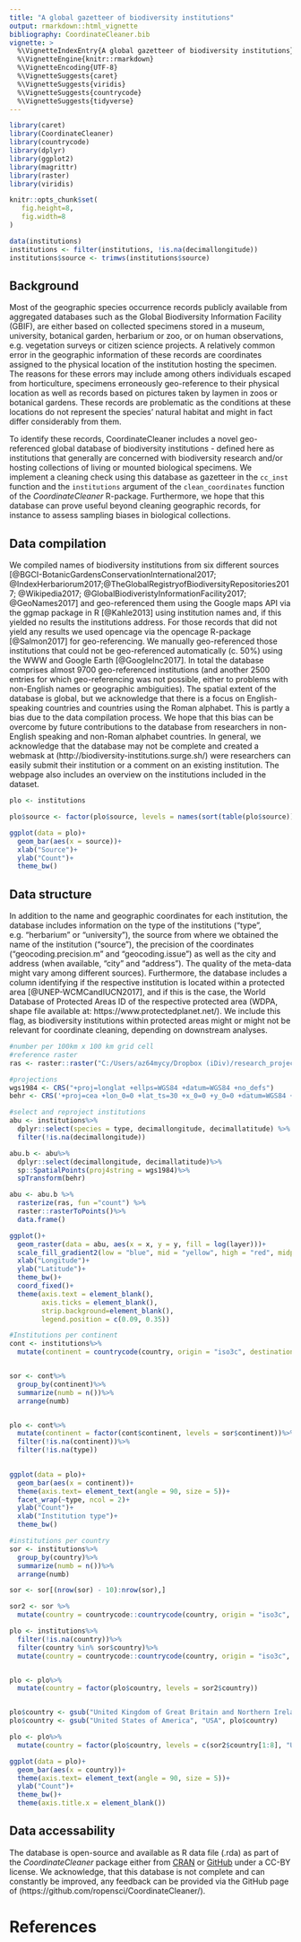 ```yaml
---
title: "A global gazetteer of biodiversity institutions"
output: rmarkdown::html_vignette
bibliography: CoordinateCleaner.bib
vignette: >
  %\VignetteIndexEntry{A global gazetteer of biodiversity institutions}
  %\VignetteEngine{knitr::rmarkdown}
  %\VignetteEncoding{UTF-8}
  %\VignetteSuggests{caret}
  %\VignetteSuggests{viridis}
  %\VignetteSuggests{countrycode}
  %\VignetteSuggests{tidyverse}
---
```


```r
library(caret)
library(CoordinateCleaner)
library(countrycode)
library(dplyr)
library(ggplot2)
library(magrittr)
library(raster)
library(viridis)
```

```r
knitr::opts_chunk$set(
   fig.height=8, 
   fig.width=8
)
```


```r
data(institutions)
institutions <- filter(institutions, !is.na(decimallongitude))
institutions$source <- trimws(institutions$source)
```

## Background
Most of the geographic species occurrence records publicly available from aggregated databases such as the Global Biodiversity Information Facility (GBIF), are either based on collected specimens stored in a museum, university, botanical garden, herbarium or zoo, or on human observations, e.g. vegetation surveys or citizen science projects. A relatively common error in the geographic information of these records are coordinates assigned to the physical location of the institution hosting the specimen. The reasons for these errors may include among others individuals escaped from horticulture, specimens erroneously geo-reference to their physical location as well as records based on pictures taken by laymen in zoos or botanical gardens. These records are problematic as the conditions at these locations do not represent the species' natural habitat and might in fact differ considerably from them.

To identify these records, CoordinateCleaner includes a novel geo-referenced global database of biodiversity institutions - defined here as institutions that generally are concerned with biodiversity research and/or hosting collections of living or mounted biological specimens. We implement a cleaning check using this database as gazetteer in the `cc_inst` function and the `institutions` argument of the `clean_coordinates` function of the *CoordinateCleaner* R-package. Furthermore, we hope that this database can prove useful beyond cleaning geographic records, for instance to assess sampling biases in biological collections.


## Data compilation
We compiled names of biodiversity institutions from six different sources [@BGCI-BotanicGardensConservationInternational2017; @IndexHerbariorum2017;@TheGlobalRegistryofBiodiversityRepositories2017; @Wikipedia2017; @GlobalBiodiveristyInformationFacility2017; @GeoNames2017] and geo-referenced them using the Google maps API via the ggmap package in R [@Kahle2013] using institution names and, if this yielded no results the institutions address. For those records that did not yield any results we used opencage via the opencage R-package [@Salmon2017] for geo-referencing. We manually geo-referenced those institutions that could not be geo-referenced automatically (c. 50%) using the WWW and Google Earth [@GoogleInc2017]. In total the database comprises almost 9700 geo-referenced institutions (and another 2500 entries for which geo-referencing was not possible, either to problems with non-English names or geographic ambiguities). The spatial extent of the database is global, but we acknowledge that there is a focus on English-speaking countries and countries using the Roman alphabet. This is partly a bias due to the data compilation process. We hope that this bias can be overcome by future contributions to the database from researchers in non-English speaking and non-Roman alphabet countries. In general, we acknowledge that the database may not be complete and created a webmask at (http://biodiversity-institutions.surge.sh/) were researchers can easily submit their institution or a comment on an existing institution. The webpage also includes an overview on the institutions included in the dataset.


```r
plo <- institutions

plo$source <- factor(plo$source, levels = names(sort(table(plo$source))))

ggplot(data = plo)+
  geom_bar(aes(x = source))+
  xlab("Source")+
  ylab("Count")+
  theme_bw()
```



## Data structure
In addition to  the name and geographic coordinates for each institution, the database includes information on the type of the institutions ("type", e.g. "herbarium" or "university"), the source from where we obtained the name of the institution ("source"), the precision of the coordinates ("geocoding.precision.m" and "geocoding.issue") as well as the city and address (when available, "city" and "address"). The quality of the meta-data might vary among different sources). Furthermore, the database includes a column identifying if the respective institution is located within a protected area [@UNEP-WCMCandIUCN2017], and if this is the case, the World Database of Protected Areas ID of the respective protected area (WDPA, shape file available at: https://www.protectedplanet.net/). We include this flag, as biodiversity institutions within protected areas might or might not be relevant for coordinate cleaning, depending on downstream analyses.




```r
#number per 100km x 100 km grid cell
#reference raster
ras <- raster::raster("C:/Users/az64mycy/Dropbox (iDiv)/research_projects/00_CoordinateCleaner/CoordinateCleaner/articles/inst/ANNUAL_NDVI.tif")

#projections
wgs1984 <- CRS("+proj=longlat +ellps=WGS84 +datum=WGS84 +no_defs")
behr <- CRS('+proj=cea +lon_0=0 +lat_ts=30 +x_0=0 +y_0=0 +datum=WGS84 +ellps=WGS84 +units=m +no_defs')

#select and reproject institutions
abu <- institutions%>%
  dplyr::select(species = type, decimallongitude, decimallatitude) %>% 
  filter(!is.na(decimallongitude))

abu.b <- abu%>%
  dplyr::select(decimallongitude, decimallatitude)%>%
  sp::SpatialPoints(proj4string = wgs1984)%>%
  spTransform(behr)

abu <- abu.b %>% 
  rasterize(ras, fun ="count") %>% 
  raster::rasterToPoints()%>%
  data.frame()

ggplot()+
  geom_raster(data = abu, aes(x = x, y = y, fill = log(layer)))+
  scale_fill_gradient2(low = "blue", mid = "yellow", high = "red", midpoint = 2, name = "Number of\ninstitutions\n[log]")+
  xlab("Longitude")+
  ylab("Latitude")+
  theme_bw()+
  coord_fixed()+
  theme(axis.text = element_blank(),
        axis.ticks = element_blank(),
        strip.background=element_blank(),
        legend.position = c(0.09, 0.35))

```



```r
#Institutions per continent
cont <- institutions%>%
  mutate(continent = countrycode(country, origin = "iso3c", destination = "continent"))


sor <- cont%>%
  group_by(continent)%>%
  summarize(numb = n())%>%
  arrange(numb)


plo <- cont%>%
  mutate(continent = factor(cont$continent, levels = sor$continent))%>%
  filter(!is.na(continent))%>%
  filter(!is.na(type))
  

ggplot(data = plo)+
  geom_bar(aes(x = continent))+
  theme(axis.text= element_text(angle = 90, size = 5))+
  facet_wrap(~type, ncol = 2)+
  ylab("Count")+
  xlab("Institution type")+
  theme_bw()

```



```r
#institutions per country
sor <- institutions%>%
  group_by(country)%>%
  summarize(numb = n())%>%
  arrange(numb)

sor <- sor[(nrow(sor) - 10):nrow(sor),]

sor2 <- sor %>%
  mutate(country = countrycode::countrycode(country, origin = "iso3c", destination = "country.name.en"))

plo <- institutions%>%
  filter(!is.na(country))%>%
  filter(country %in% sor$country)%>%
  mutate(country = countrycode::countrycode(country, origin = "iso3c", destination = "country.name.en"))


plo <- plo%>%
  mutate(country = factor(plo$country, levels = sor2$country))


plo$country <- gsub("United Kingdom of Great Britain and Northern Ireland", "UK", plo$country)
plo$country <- gsub("United States of America", "USA", plo$country)

plo <- plo%>%
  mutate(country = factor(plo$country, levels = c(sor2$country[1:8], "UK", "USA")))

ggplot(data = plo)+
  geom_bar(aes(x = country))+
  theme(axis.text= element_text(angle = 90, size = 5))+
  ylab("Count")+
  theme_bw()+
  theme(axis.title.x = element_blank())
```

## Data accessability
The database is open-source and available as R data file (.rda) as part of the *CoordinateCleaner* package either from [CRAN](https://cran.r-project.org/web/packages/CoordinateCleaner/index.html) or [GitHub](https://github.com/ropensci/CoordinateCleaner) under a CC-BY license. We acknowledge, that this database is not complete and can constantly be improved, any feedback can be provided via the GitHub page of \emph{CoordinateCleaner} (https://github.com/ropensci/CoordinateCleaner/). 

# References
